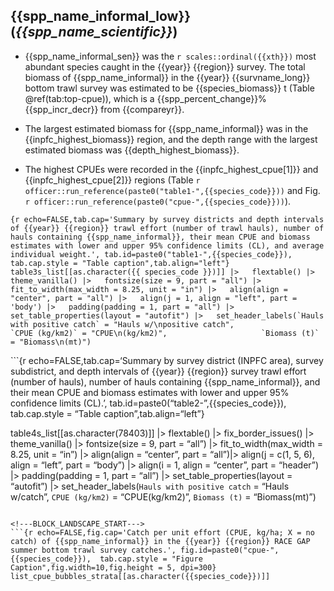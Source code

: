 \newpage
## {{spp_name_informal_low}} (*{{spp_name_scientific}}*)

<!-- These are the summary bullet points. For invertebrates, the two bullet points about size are left out, as there are no size comps for things like giant octopus. -->

-  {{spp_name_informal_sen}} was the `r scales::ordinal({{xth}})` most abundant species caught in the {{year}} {{region}} survey. The total biomass of {{spp_name_informal}} in the {{year}} {{survname_long}} bottom trawl survey was estimated to be {{species_biomass}} t (Table \@ref(tab:top-cpue)), which is a {{spp_percent_change}}% {{spp_incr_decr}} from {{compareyr}}.

-  The largest estimated biomass for {{spp_name_informal}} was in the {{inpfc_highest_biomass}} region, and the depth range with the largest estimated biomass was {{depth_highest_biomass}}.

-  The highest CPUEs were recorded in the {{inpfc_highest_cpue[1]}} and {{inpfc_highest_cpue[2]}} regions (Table `r officer::run_reference(paste0("table1-",{{species_code}}))` and Fig. `r officer::run_reference(paste0("cpue-",{{species_code}}))`). 

\newpage
```{r echo=FALSE,tab.cap='Summary by survey districts and depth intervals of {{year}} {{region}} trawl effort (number of trawl hauls), number of hauls containing {{spp_name_informal}}, their mean CPUE and biomass estimates with lower and upper 95% confidence limits (CL), and average individual weight.', tab.id=paste0("table1-",{{species_code}}),  tab.cap.style = "Table caption",tab.align="left"}
table3s_list[[as.character({{ species_code }})]] |>
  flextable() |>
  theme_vanilla() |>
  fontsize(size = 9, part = "all") |>
  fit_to_width(max_width = 8.25, unit = "in") |>
  align(align = "center", part = "all") |>
  align(j = 1, align = "left", part = 'body') |>
  padding(padding = 1, part = "all") |>
  set_table_properties(layout = "autofit") |>
  set_header_labels(`Hauls with positive catch` = "Hauls w/\npositive catch",
                    `CPUE (kg/km2)` = "CPUE\n(kg/km2)",
                    `Biomass (t)` = "Biomass\n(mt)")
```


\newpage
```{r echo=FALSE,tab.cap='Summary by survey district (INPFC area), survey subdistrict, and depth intervals of {{year}} {{region}} survey trawl effort (number of hauls), number of hauls containing {{spp_name_informal}}, and their mean CPUE and biomass estimates with lower and upper 95% confidence limits (CL).', tab.id=paste0("table2-",{{species_code}}),  tab.cap.style = "Table caption",tab.align="left"}

table4s_list[[as.character(78403)]] |>
  flextable() |>
  fix_border_issues() |>
  theme_vanilla() |>
  fontsize(size = 9, part = "all") |>
  fit_to_width(max_width = 8.25, unit = "in") |>
  align(align = "center", part = "all")|>
  align(j = c(1, 5, 6), align = "left", part = "body") |>
  align(i = 1, align = "center", part = "header") |>
  padding(padding = 1, part = "all")  |>
  set_table_properties(layout = "autofit") |>
  set_header_labels(`Hauls with positive catch` = "Hauls w/\npositive catch",
                    `CPUE (kg/km2)` = "CPUE\n(kg/km2)",
                    `Biomass (t)` = "Biomass\n(mt)")
```

<!---BLOCK_LANDSCAPE_START--->
```{r echo=FALSE,fig.cap='Catch per unit effort (CPUE, kg/ha; X = no catch) of {{spp_name_informal}} in the {{year}} {{region}} RACE GAP summer bottom trawl survey catches.', fig.id=paste0("cpue-",{{species_code}}),  tab.cap.style = "Figure Caption",fig.width=10,fig.height = 5, dpi=300}
list_cpue_bubbles_strata[[as.character({{species_code}})]]
```
<!---BLOCK_LANDSCAPE_STOP--->

